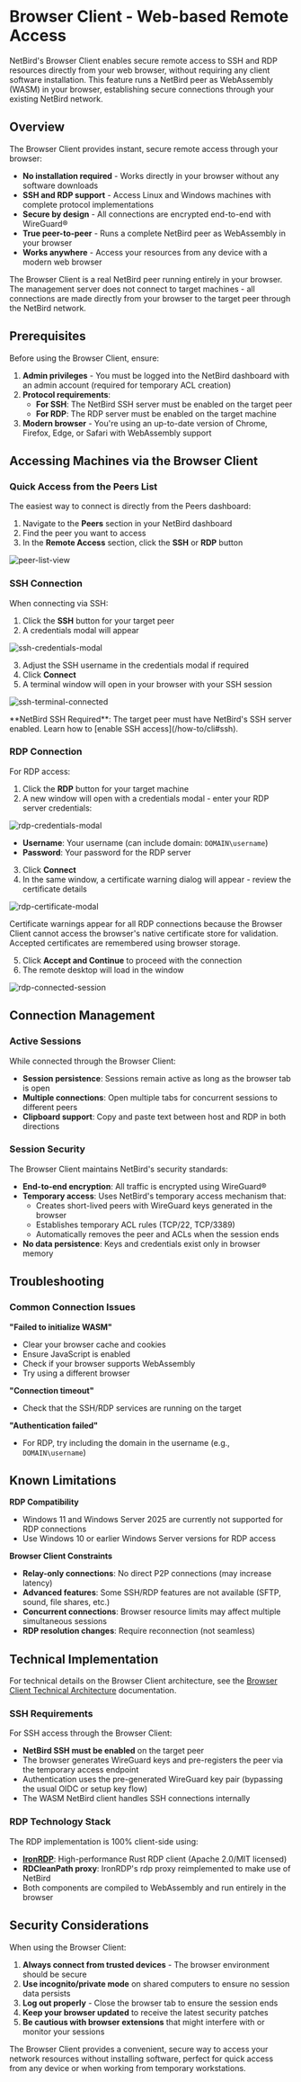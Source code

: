 # Browser Client - Web-based Remote Access

NetBird's Browser Client enables secure remote access to SSH and RDP resources directly from your web browser, without requiring any client software installation. This feature runs a NetBird peer as WebAssembly (WASM) in your browser, establishing secure connections through your existing NetBird network.

## Overview

The Browser Client provides instant, secure remote access through your browser:
- **No installation required** - Works directly in your browser without any software downloads
- **SSH and RDP support** - Access Linux and Windows machines with complete protocol implementations
- **Secure by design** - All connections are encrypted end-to-end with WireGuard®
- **True peer-to-peer** - Runs a complete NetBird peer as WebAssembly in your browser
- **Works anywhere** - Access your resources from any device with a modern web browser

<Note>
    The Browser Client is a real NetBird peer running entirely in your browser. The management server does not connect to target machines - all connections are made directly from your browser to the target peer through the NetBird network.
</Note>

## Prerequisites

Before using the Browser Client, ensure:

1. **Admin privileges** - You must be logged into the NetBird dashboard with an admin account (required for temporary ACL creation)
2. **Protocol requirements**:
   - **For SSH**: The NetBird SSH server must be enabled on the target peer
   - **For RDP**: The RDP server must be enabled on the target machine
3. **Modern browser** - You're using an up-to-date version of Chrome, Firefox, Edge, or Safari with WebAssembly support

## Accessing Machines via the Browser Client

### Quick Access from the Peers List

The easiest way to connect is directly from the Peers dashboard:

1. Navigate to the **Peers** section in your NetBird dashboard
2. Find the peer you want to access
3. In the **Remote Access** section, click the **SSH** or **RDP** button

<p>
    <img src="/docs-static/img/how-to-guides/browser-client/peer-list-view.png" alt="peer-list-view" className="imagewrapper-big"/>
</p>

### SSH Connection

When connecting via SSH:

1. Click the **SSH** button for your target peer
2. A credentials modal will appear

<p>
    <img src="/docs-static/img/how-to-guides/browser-client/ssh-credentials-modal.png" alt="ssh-credentials-modal" className="imagewrapper-big"/>
</p>

3. Adjust the SSH username in the credentials modal if required
4. Click **Connect**
5. A terminal window will open in your browser with your SSH session

<p>
    <img src="/docs-static/img/how-to-guides/browser-client/ssh-terminal-connected.png" alt="ssh-terminal-connected" className="imagewrapper-big"/>
</p>

<Note>
    **NetBird SSH Required**: The target peer must have NetBird's SSH server enabled. Learn how to [enable SSH access](/how-to/cli#ssh).
</Note>

### RDP Connection

For RDP access:

1. Click the **RDP** button for your target machine
2. A new window will open with a credentials modal - enter your RDP server credentials:

<p>
    <img src="/docs-static/img/how-to-guides/browser-client/rdp-credentials-modal.png" alt="rdp-credentials-modal" className="imagewrapper-big"/>
</p>

   - **Username**: Your username (can include domain: `DOMAIN\username`)
   - **Password**: Your password for the RDP server

3. Click **Connect**
4. In the same window, a certificate warning dialog will appear - review the certificate details

<p>
    <img src="/docs-static/img/how-to-guides/browser-client/rdp-certificate-modal.png" alt="rdp-certificate-modal" className="imagewrapper-big"/>
</p>

<Note>
    Certificate warnings appear for all RDP connections because the Browser Client cannot access the browser's native certificate store for validation. Accepted certificates are remembered using browser storage.
</Note>

5. Click **Accept and Continue** to proceed with the connection
6. The remote desktop will load in the window

<p>
    <img src="/docs-static/img/how-to-guides/browser-client/rdp-connected-session.png" alt="rdp-connected-session" className="imagewrapper-big"/>
</p>

## Connection Management

### Active Sessions

While connected through the Browser Client:

- **Session persistence**: Sessions remain active as long as the browser tab is open
- **Multiple connections**: Open multiple tabs for concurrent sessions to different peers
- **Clipboard support**: Copy and paste text between host and RDP in both directions

### Session Security

The Browser Client maintains NetBird's security standards:

- **End-to-end encryption**: All traffic is encrypted using WireGuard®
- **Temporary access**: Uses NetBird's temporary access mechanism that:
  - Creates short-lived peers with WireGuard keys generated in the browser
  - Establishes temporary ACL rules (TCP/22, TCP/3389)
  - Automatically removes the peer and ACLs when the session ends
- **No data persistence**: Keys and credentials exist only in browser memory

## Troubleshooting

### Common Connection Issues

**"Failed to initialize WASM"**
- Clear your browser cache and cookies
- Ensure JavaScript is enabled
- Check if your browser supports WebAssembly
- Try using a different browser

**"Connection timeout"**
- Check that the SSH/RDP services are running on the target

**"Authentication failed"**
- For RDP, try including the domain in the username (e.g., `DOMAIN\username`)

## Known Limitations

**RDP Compatibility**
- Windows 11 and Windows Server 2025 are currently not supported for RDP connections
- Use Windows 10 or earlier Windows Server versions for RDP access

**Browser Client Constraints**
- **Relay-only connections**: No direct P2P connections (may increase latency)
- **Advanced features**: Some SSH/RDP features are not available (SFTP, sound, file shares, etc.)
- **Concurrent connections**: Browser resource limits may affect multiple simultaneous sessions
- **RDP resolution changes**: Require reconnection (not seamless)

## Technical Implementation

For technical details on the Browser Client architecture, see the [Browser Client Technical Architecture](/about-netbird/browser-client-architecture) documentation.

### SSH Requirements

For SSH access through the Browser Client:

- **NetBird SSH must be enabled** on the target peer
- The browser generates WireGuard keys and pre-registers the peer via the temporary access endpoint
- Authentication uses the pre-generated WireGuard key pair (bypassing the usual OIDC or setup key flow)
- The WASM NetBird client handles SSH connections internally

### RDP Technology Stack

The RDP implementation is 100% client-side using:

- **[IronRDP](https://github.com/Devolutions/IronRDP)**: High-performance Rust RDP client (Apache 2.0/MIT licensed)
- **RDCleanPath proxy**: IronRDP's rdp proxy reimplemented to make use of NetBird
- Both components are compiled to WebAssembly and run entirely in the browser

## Security Considerations

When using the Browser Client:

1. **Always connect from trusted devices** - The browser environment should be secure
2. **Use incognito/private mode** on shared computers to ensure no session data persists
3. **Log out properly** - Close the browser tab to ensure the session ends
4. **Keep your browser updated** to receive the latest security patches
5. **Be cautious with browser extensions** that might interfere with or monitor your sessions

The Browser Client provides a convenient, secure way to access your network resources without installing software, perfect for quick access from any device or when working from temporary workstations.
